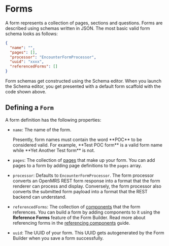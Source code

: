 
# Forms

A form represents a collection of pages, sections and questions. Forms are described using schemas written in JSON. The most basic valid form schema looks as follows:

```json copy
{
  "name": "",
  "pages": [],
  "processor": "EncounterFormProcessor",
  "uuid": "xxxx",
  "referencedForms": []
}
```

Form schemas get constructed using the Schema editor. When you launch the Schema editor, you get presented with a default form scaffold with the code shown above.

## Defining a `Form`

A form definition has the following properties:

- `name`: The name of the form.

  <Callout emoji="ℹ️" type="info">
    Presently, form names must contain the word **POC** to be considered valid.
    For example, **Test POC form** is a valid form name while **Yet Another Test
    form** is not.
  </Callout>

- `pages`: The collection of [pages](/docs/core-concepts/pages) that make up your form. You can add pages to a form by adding page definitions to the `pages` array.

- `processor`: Defaults to `EncounterFormProcessor`. The form processor converts an OpenMRS REST form response into a format that the form renderer can process and display. Conversely, the form processor also converts the submitted form payload into a format that the REST backend can understand.

- `referencedForms`: The collection of [components](/docs/core-concepts/components) that the form references. You can build a form by adding components to it using the **Reference Forms** feature of the Form Builder. Read more about referencing forms in the [referencing components](/docs/referencing-components) guide.

- `uuid`: The UUID of your form. This UUID gets autogenerated by the Form Builder when you save a form successfully.
